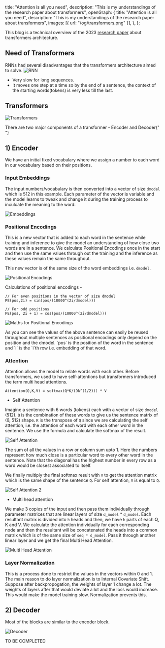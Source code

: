  title: "Attention is all you need",
  description:
    "This is my understandings of the research paper about transformers",
  openGraph: {
    title: "Attention is all you need",
    description:
      "This is my understandings of the research paper about transformers",
    images: [{ url: "/og/transformers.png" }],
  },
};

This blog is a technical overview of the 2023 [research paper](https://arxiv.org/pdf/1706.03762) about transformers architecture.

## Need of Transformers

RNNs had several disadvantages that the transformers architecture aimed to solve.
![RNN](/rnn.png)

- Very slow for long sequences.
- It moves one step at a time so by the end of a sentence, the context of the starting words(tokens) is very less till the last.

## Transformers

![Transformers](/transformers.png)

<Caption>
  There are two major components of a transformer - Encoder and Decoder{" "}
</Caption>

## 1) Encoder

We have an initial fixed vocabulary where we assign a number to each word in our vocabulary based on their positions.

### Input Embeddings

The input numbers/vocabulary is then converted into a vector of size `dmodel` which is 512 in this example.
Each parameter of the vector is variable and the model learns to tweak and change it during the training process to inculcate the meaning to the word.

![Embeddings](/embeddings.png)

### Positional Encodings

This is a new vector that is added to each word in the sentence while training and inference to give the model an understanding of how close two words are in a sentence.
We calculate Positional Encodings once in the start and then use the same values through out the training and the inference as these values remain the same throughout.

This new vector is of the same size of the word embeddings i.e. `dmodel`.

![Positional Encodings](/positional_encodings.png)

Calculations of positional encodings -

```
// For even positions in the vector of size dmodel
PE(pos,2i) = sin(pos/(10000^(2i/dmodel)))

// For odd positions
PE(pos, 2i + 1) = cos(pos/(10000^(2i/dmodel)))
```

![Maths for Positional Encodings](/maths_for_positional_encodings.png)

<Caption>
  As you can see the values of the above sentence can easily be reused
  throughout multiple sentences as positional encodings only depend on the
  position and the dmodel. `pos` is the position of the word in the sentence and
  `i` is the `i`th row i.e. embedding of that word.
</Caption>

### Attention

Attention allows the model to relate words with each other. Before transformers, we used to have self-attentions but transformers introduced the term multi head attentions.

```
Attention(Q,K,V) = softmax(Q*K/(Dk^(1/2))) * V
```

- Self Attention

Imagine a sentence with 6 words (tokens) each with a vector of size `dmodel` (512). `Q` is the combination of these words to give us the sentence matrix of (6, 512) shape.
`K` is the transpose of `Q` since we are calculating the self attention, i.e. the attention of each word with each other word in the sentence.
We use the formula and calculate the softmax of the result.

![Self Attention](/self_attention.png)

<Caption>
  The sum of all the values in a row or column sum upto 1. Here the numbers
  represent how much close is a particular word to every other word in the
  sentence. Note that the diagonal has the highest number in every row as a word
  would be closest associated to itself.
</Caption>

We finally multiply the final softmax result with `V` to get the attention matrix which is the same shape of the sentence `Q`. For self attention, `V` is equal to `Q`.

![Self Attention 2](/2_maths_for_positional_encodings.png)

- Multi head attention

We make 3 copies of the input and then pass them individually through parameter matrices that are linear layers of size `d_model` \* `d_model`. Each resultant matrix is divided into `h` heads and then, we have `h` parts of each Q, K and V.
We calculate the attention individually for each corresponding node and then the resultant will be concatenated the heads into a common matrix which is of the same size of `seq * d_model`.
Pass it through another linear layer and we get the final Multi Head Attention.

![Multi Head Attention](/multi_head_attention.png)

### Layer Normalization

This is a process done to restrict the values in the vectors within 0 and 1. The main reason to do layer normalization is to Internal Covariate Shift.
Suppose after backpropogation, the weights of layer 1 change a lot. The weights of layers after that would deviate a lot and the loss would increase. This would make the
model training slow. Normalization prevents this.

## 2) Decoder

Most of the blocks are similar to the encoder block.

![Decoder](/decoder.png)

TO BE COMPLETED
